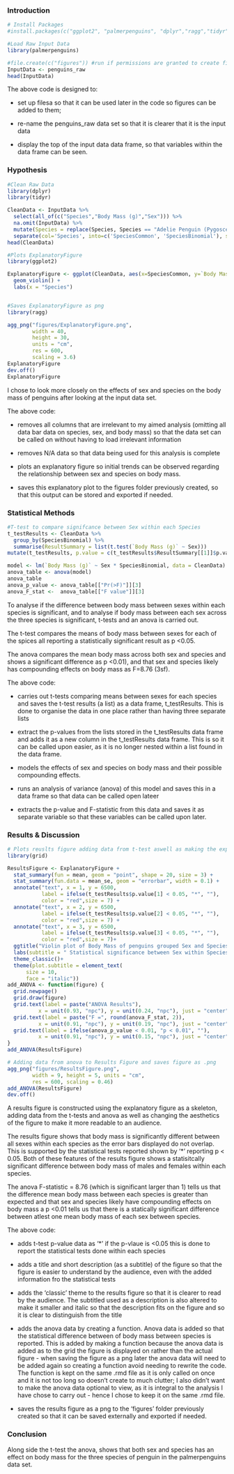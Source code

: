 ### Introduction

```{r Data Exploration, echo=TRUE}

# Install Packages 
#install.packages(c("ggplot2", "palmerpenguins", "dplyr","ragg","tidyr"))

#Load Raw Input Data
library(palmerpenguins)

#file.create(c("figures")) #run if permissions are granted to create files - otherwise create a "figures" file.
InputData <- penguins_raw
head(InputData) 

```

The above code is designed to:

-   set up filesa so that it can be used later in the code so figures can be added to them;

-   re-name the penguins_raw data set so that it is clearer that it is the input data

-   display the top of the input data data frame, so that variables within the data frame can be seen.

### Hypothesis

```{r Explanatory Plot, echo=TRUE}


#Clean Raw Data
library(dplyr)
library(tidyr)

CleanData <- InputData %>%
  select(all_of(c("Species","Body Mass (g)","Sex"))) %>%
  na.omit(InputData) %>%
  mutate(Species = replace(Species, Species == "Adelie Penguin (Pygoscelis adeliae)","Adelie penguin (Pygoscelis adeliae)")) %>%
  separate(col='Species', into=c('SpeciesCommon', 'SpeciesBinomial'), sep='penguin',convert = TRUE)
head(CleanData)

#Plots ExplanatoryFigure  
library(ggplot2)

ExplanatoryFigure <- ggplot(CleanData, aes(x=SpeciesCommon, y=`Body Mass (g)`, fill=Sex)) +
  geom_violin() +
  labs(x = "Species")


#Saves ExplanatoryFigure as png
library(ragg)

agg_png("figures/ExplanatoryFigure.png", 
        width = 40, 
        height = 30, 
        units = "cm", 
        res = 600, 
        scaling = 3.6)
ExplanatoryFigure
dev.off()
ExplanatoryFigure

```

I chose to look more closely on the effects of sex and species on the body mass of penguins after looking at the input data set.

The above code:

-   removes all columns that are irrelevant to my aimed analysis (omitting all data bar data on species, sex, and body mass) so that the data set can be called on without having to load irrelevant information

-   removes N/A data so that data being used for this analysis is complete

-   plots an explanatory figure so initial trends can be observed regarding the relationship between sex and species on body mass.

-   saves this explanatory plot to the figures folder previously created, so that this output can be stored and exported if needed.

### Statistical Methods

```{r Statistics, echo=TRUE}

#T-test to compare signifcance between Sex within each Species 
t_testResults <- CleanData %>%
  group_by(SpeciesBinomial) %>%
  summarise(ResultSummary = list(t.test(`Body Mass (g)` ~ Sex)))
mutate(t_testResults, p.value = c(t_testResults$ResultSummary[[1]]$p.value, t_testResults$ResultSummary[[2]]$p.value, t_testResults$ResultSummary[[3]]$p.value))

model <- lm(`Body Mass (g)` ~ Sex * SpeciesBinomial, data = CleanData)
anova_table <- anova(model)
anova_table
anova_p_value <- anova_table[["Pr(>F)"]][3]
anova_F_stat <-  anova_table[["F value"]][3] 

```

To analyse if the difference between body mass between sexes within each species is significant, and to analyse if body mass between each sex across the three species is significant, t-tests and an anova is carried out.

The t-test compares the means of body mass between sexes for each of the spices all reporting a statistically significant result as p \<0.05.

The anova compares the mean body mass across both sex and species and shows a significant difference as p \<0.01), and that sex and species likely has compounding effects on body mass as F=8.76 (3sf).

The above code:

-   carries out t-tests comparing means between sexes for each species and saves the t-test results (a list) as a data frame, t_testResults. This is done to organise the data in one place rather than having three separate lists

-   extract the p-values from the lists stored in the t_testResults data frame and adds it as a new column in the t_testResults data frame. This is so it can be called upon easier, as it is no longer nested within a list found in the data frame.

-   models the effects of sex and species on body mass and their possible compounding effects.

-   runs an analysis of variance (anova) of this model and saves this in a data frame so that data can be called open lateer

-   extracts the p-value and F-statistic from this data and saves it as separate variable so that these variables can be called upon later.

### Results & Discussion

```{r Plotting Results, echo=TRUE}

# Plots reuslts figure adding data from t-test aswell as making the explanatory figure readable for an audience. 
library(grid)

ResultsFigure <- ExplanatoryFigure +
  stat_summary(fun = mean, geom = "point", shape = 20, size = 3) +
  stat_summary(fun.data = mean_se, geom = "errorbar", width = 0.1) +
  annotate("text", x = 1, y = 6500,
           label = ifelse(t_testResults$p.value[1] < 0.05, "*", ""),
           color = "red",size = 7) +
  annotate("text", x = 2, y = 6500,
           label = ifelse(t_testResults$p.value[2] < 0.05, "*", ""),
           color = "red",size = 7) +
  annotate("text", x = 3, y = 6500,
           label = ifelse(t_testResults$p.value[3] < 0.05, "*", ""),
           color = "red",size = 7)+
  ggtitle("Violin plot of Body Mass of penguins grouped Sex and Species") +
  labs(subtitle = " Statistical significance between Sex within Species of p < 0.5 shown by * \n ANOVA showing the statistical significance across Species.") +
  theme_classic()+
  theme(plot.subtitle = element_text(
      size = 10,
      face = "italic"))
add_ANOVA <- function(figure) { 
  grid.newpage()
  grid.draw(figure)
  grid.text(label = paste("ANOVA Results"), 
          x = unit(0.93, "npc"), y = unit(0.24, "npc"), just = "center", gp = gpar(fontsize = 10))
  grid.text(label = paste("F =", round(anova_F_stat, 2)),
          x = unit(0.91, "npc"), y = unit(0.19, "npc"), just = "center", gp = gpar(fontsize = 10))
  grid.text(label = ifelse(anova_p_value < 0.01, "p < 0.01", ""),
          x = unit(0.91, "npc"), y = unit(0.15, "npc"), just = "center", gp = gpar(fontsize = 10))
}
add_ANOVA(ResultsFigure)

# Adding data from anova to Results Figure and saves figure as .png
agg_png("figures/ResultsFigure.png", 
        width = 9, height = 5, units = "cm", 
        res = 600, scaling = 0.46)
add_ANOVA(ResultsFigure)
dev.off()

```

A results figure is constructed using the explanatory figure as a skeleton, adding data from the t-tests and anova as well as changing the aesthetics of the figure to make it more readable to an audience.

The results figure shows that body mass is significantly different between all sexes within each species as the error bars displayed do not overlap. This is supported by the statistical tests reported shown by '\*' reporting p \< 0.05. Both of these features of the results figure shows a statisitcally significant difference between body mass of males and females within each species.

The anova F-statistic = 8.76 (which is significant larger than 1) tells us that the difference mean body mass between each species is greater than expected and that sex and species likely have compounding effects on body mass a p \<0.01 tells us that there is a statically significant difference between atlest one mean body mass of each sex between species.

The above code:

-   adds t-test p-value data as '\*' if the p-vlaue is \<0.05 this is done to report the statistical tests done within each species

-   adds a title and short description (as a subtitle) of the figure so that the figure is easier to understand by the audience, even with the added information fro the statistical tests

-   adds the 'classic' theme to the results figure so that it is clearer to read by the audience. The subtitled used as a description is also altered to make it smaller and italic so that the description fits on the figure and so it is clear to distinguish from the title

-   adds the anova data by creating a function. Anova data is added so that the statistical difference between of body mass between species is reported. This is added by making a function because the anova data is added as to the grid the figure is displayed on rather than the actual figure - when saving the figure as a png later the anova data will need to be added again so creating a function avoid needing to rewrite the code. The function is kept on the same .rmd file as it is only called on once and it is not too long so doesn't create to much clutter; I also didn't want to make the anova data optional to view, as it is integral to the analysis I have chose to carry out - hence I chose to keep it on the same .rmd file.

-   saves the results figure as a png to the 'figures' folder previously created so that it can be saved externally and exported if needed.

### Conclusion

Along side the t-test the anova, shows that both sex and species has an effect on body mass for the three species of penguin in the palmerpenguins data set.
